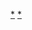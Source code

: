 {{portal box|足球|亞洲}}
{{year by category
|m=2
|c=0
|d=1
|y=7
|cat=亞洲足球
|sortkey=亞洲足球
|parent=亞洲足球賽季
|subcat=2017年亞洲體育
}}
[[Category:2017年足球|*]] 
[[Category:2017年亞洲體育|*]]